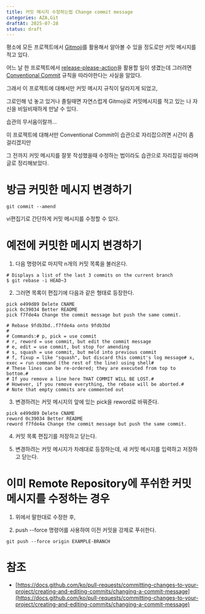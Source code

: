 ```yaml
---
title: 커밋 메시지 수정하는법 Change commit message
categories: AZA,Git
draftAt: 2025-07-28
status: draft
---
```


평소에 모든 프로젝트에서 [Gitmoji](https://gitmoji.dev/)를 활용해서 알아볼 수 있을 정도로만 커밋 메시지를 적고 있다.

어느 날 한 프로젝트에서 [release-please-action](https://github.com/google-github-actions/release-please-action)을 활용할 일이 생겼는데 그러려면 [Conventional Commit](https://www.conventionalcommits.org/en/v1.0.0/) 규칙을 따라야한다는 사실을 알았다.

그래서 이 프로젝트에 대해서만 커밋 메시지 규칙이 달라지게 되었고,

그로인해 넋 놓고 있거나 졸릴때면 자연스럽게 Gitmoji로 커밋메시지를 적고 있는 나 자신을 비일비재하게 만날 수 있다.

습관의 무서움이랄까...

이 프로젝트에 대해서만 Conventional Commit이 습관으로 자리잡으려면 시간이 좀 걸리겠지만

그 전까지 커밋 메시지를 잘못 작성했을때 수정하는 법이라도 습관으로 자리잡길 바라며 글로 정리해보았다.

# 방금 커밋한 메시지 변경하기

```
git commit --amend
```

vi편집기로 간단하게 커밋 메시지를 수정할 수 있다.

# 예전에 커밋한 메시지 변경하기

1. 다음 명령어로 마지막 n개의 커밋 목록을 불러온다.

```
# Displays a list of the last 3 commits on the current branch
$ git rebase -i HEAD~3
```

2. 그러면 목록이 편집기에 다음과 같은 형태로 등장한다.

```
pick e499d89 Delete CNAME
pick 0c39034 Better README
pick f7fde4a Change the commit message but push the same commit.

# Rebase 9fdb3bd..f7fde4a onto 9fdb3bd
#
# Commands:# p, pick = use commit
# r, reword = use commit, but edit the commit message
# e, edit = use commit, but stop for amending
# s, squash = use commit, but meld into previous commit
# f, fixup = like "squash", but discard this commit's log message# x, exec = run command (the rest of the line) using shell#
# These lines can be re-ordered; they are executed from top to bottom.#
# If you remove a line here THAT COMMIT WILL BE LOST.#
# However, if you remove everything, the rebase will be aborted.#
# Note that empty commits are commented out
```

3. 변경하려는 커밋 메시지의 앞에 있는 pick을 reword로 바꿔준다.

```
pick e499d89 Delete CNAME
reword 0c39034 Better README
reword f7fde4a Change the commit message but push the same commit.
```

4. 커밋 목록 편집기를 저장하고 닫는다.

5. 변경하려는 커밋 메시지가 차례대로 등장하는데, 새 커밋 메시지를 입력하고 저장하고 닫는다.

# 이미 Remote Repository에 푸쉬한 커밋 메시지를 수정하는 경우

1. 위에서 말한대로 수정한 후,

2. push --force 명령어를 사용하여 이전 커밋을 강제로 푸쉬한다.

```
git push --force origin EXAMPLE-BRANCH
```

# 참조

- [https://docs.github.com/ko/pull-requests/committing-changes-to-your-project/creating-and-editing-commits/changing-a-commit-message](https://docs.github.com/ko/pull-requests/committing-changes-to-your-project/creating-and-editing-commits/changing-a-commit-message)
